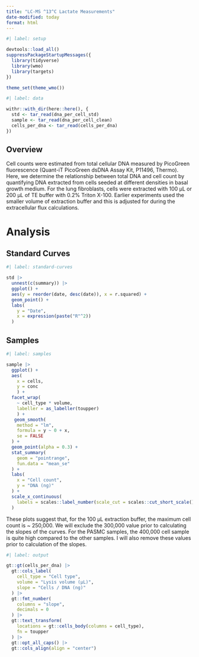```yaml
---
title: "LC-MS ^13^C Lactate Measurements"
date-modified: today
format: html
---
```


```r
#| label: setup

devtools::load_all()
suppressPackageStartupMessages({
  library(tidyverse)
  library(wmo)
  library(targets)
})

theme_set(theme_wmo())
```

```r
#| label: data

withr::with_dir(here::here(), {
  std <- tar_read(dna_per_cell_std)
  sample <- tar_read(dna_per_cell_clean)
  cells_per_dna <- tar_read(cells_per_dna)
})
```

## Overview

Cell counts were estimated from total cellular DNA measured by PicoGreen fluorescence (Quant-iT PicoGreen dsDNA Assay Kit, P11496, Thermo). Here, we determine the relationship between total DNA and cell count by quantifying DNA extracted from cells seeded at different densities in basal growth medium. For the lung fibroblasts, cells were extracted with 100 μL or 200 μL of TE buffer with 0.2% Triton X-100. Earlier experiments used the smaller volume of extraction buffer and this is adjusted for during the extracellular flux calculations.

# Analysis

## Standard Curves

```r
#| label: standard-curves

std |> 
  unnest(c(summary)) |> 
  ggplot() +
  aes(y = reorder(date, desc(date)), x = r.squared) +
  geom_point() +
  labs(
    y = "Date", 
    x = expression(paste("R"^2))
  )
```

## Samples

```r
#| label: samples

sample |> 
  ggplot() +
  aes(
    x = cells, 
    y = conc
    ) +
  facet_wrap(
    ~ cell_type * volume, 
    labeller = as_labeller(toupper)
    ) +
   geom_smooth(
    method = "lm", 
    formula = y ~ 0 + x, 
    se = FALSE
  ) +
  geom_point(alpha = 0.3) +
  stat_summary(
    geom = "pointrange", 
    fun.data = "mean_se"
  ) +
  labs(
    x = "Cell count", 
    y = "DNA (ng)"
  ) +
  scale_x_continuous(
    labels = scales::label_number(scale_cut = scales::cut_short_scale())
  )
```

These plots suggest that, for the 100 μL extraction buffer, the maximum cell count is ~ 250,000. We will exclude the 300,000 value prior to calculating the slopes of the curves. For the PASMC samples, the 400,000 cell sample is quite high compared to the other samples. I will also remove these values prior to calculation of the slopes.

```r
#| label: output

gt::gt(cells_per_dna) |> 
  gt::cols_label(
    cell_type = "Cell type", 
    volume = "Lysis volume (μL)", 
    slope = "Cells / DNA (ng)"
  ) |> 
  gt::fmt_number(
    columns = "slope", 
    decimals = 0
  ) |> 
  gt::text_transform(
    locations = gt::cells_body(columns = cell_type), 
    fn = toupper
  ) |> 
  gt::opt_all_caps() |> 
  gt::cols_align(align = "center")
```
